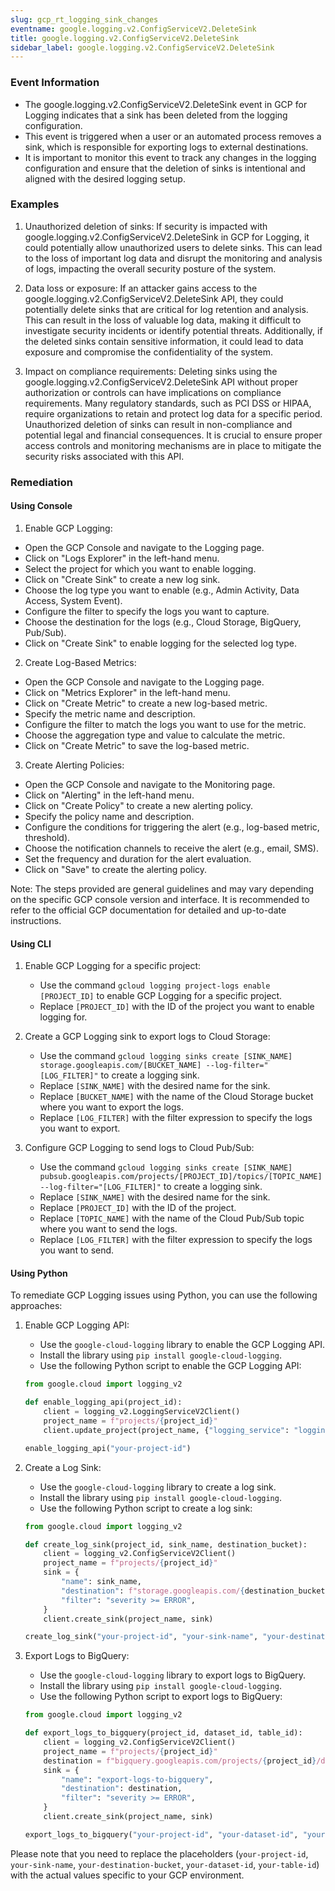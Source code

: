 ```yaml
--- 
slug: gcp_rt_logging_sink_changes
eventname: google.logging.v2.ConfigServiceV2.DeleteSink
title: google.logging.v2.ConfigServiceV2.DeleteSink
sidebar_label: google.logging.v2.ConfigServiceV2.DeleteSink
---
```

                       
### Event Information

- The google.logging.v2.ConfigServiceV2.DeleteSink event in GCP for Logging indicates that a sink has been deleted from the logging configuration.
- This event is triggered when a user or an automated process removes a sink, which is responsible for exporting logs to external destinations.
- It is important to monitor this event to track any changes in the logging configuration and ensure that the deletion of sinks is intentional and aligned with the desired logging setup.


### Examples

1. Unauthorized deletion of sinks: If security is impacted with google.logging.v2.ConfigServiceV2.DeleteSink in GCP for Logging, it could potentially allow unauthorized users to delete sinks. This can lead to the loss of important log data and disrupt the monitoring and analysis of logs, impacting the overall security posture of the system.

2. Data loss or exposure: If an attacker gains access to the google.logging.v2.ConfigServiceV2.DeleteSink API, they could potentially delete sinks that are critical for log retention and analysis. This can result in the loss of valuable log data, making it difficult to investigate security incidents or identify potential threats. Additionally, if the deleted sinks contain sensitive information, it could lead to data exposure and compromise the confidentiality of the system.

3. Impact on compliance requirements: Deleting sinks using the google.logging.v2.ConfigServiceV2.DeleteSink API without proper authorization or controls can have implications on compliance requirements. Many regulatory standards, such as PCI DSS or HIPAA, require organizations to retain and protect log data for a specific period. Unauthorized deletion of sinks can result in non-compliance and potential legal and financial consequences. It is crucial to ensure proper access controls and monitoring mechanisms are in place to mitigate the security risks associated with this API.

### Remediation

#### Using Console

1. Enable GCP Logging: 
- Open the GCP Console and navigate to the Logging page.
- Click on "Logs Explorer" in the left-hand menu.
- Select the project for which you want to enable logging.
- Click on "Create Sink" to create a new log sink.
- Choose the log type you want to enable (e.g., Admin Activity, Data Access, System Event).
- Configure the filter to specify the logs you want to capture.
- Choose the destination for the logs (e.g., Cloud Storage, BigQuery, Pub/Sub).
- Click on "Create Sink" to enable logging for the selected log type.

2. Create Log-Based Metrics:
- Open the GCP Console and navigate to the Logging page.
- Click on "Metrics Explorer" in the left-hand menu.
- Click on "Create Metric" to create a new log-based metric.
- Specify the metric name and description.
- Configure the filter to match the logs you want to use for the metric.
- Choose the aggregation type and value to calculate the metric.
- Click on "Create Metric" to save the log-based metric.

3. Create Alerting Policies:
- Open the GCP Console and navigate to the Monitoring page.
- Click on "Alerting" in the left-hand menu.
- Click on "Create Policy" to create a new alerting policy.
- Specify the policy name and description.
- Configure the conditions for triggering the alert (e.g., log-based metric, threshold).
- Choose the notification channels to receive the alert (e.g., email, SMS).
- Set the frequency and duration for the alert evaluation.
- Click on "Save" to create the alerting policy.

Note: The steps provided are general guidelines and may vary depending on the specific GCP console version and interface. It is recommended to refer to the official GCP documentation for detailed and up-to-date instructions.

#### Using CLI

1. Enable GCP Logging for a specific project:
   - Use the command `gcloud logging project-logs enable [PROJECT_ID]` to enable GCP Logging for a specific project.
   - Replace `[PROJECT_ID]` with the ID of the project you want to enable logging for.

2. Create a GCP Logging sink to export logs to Cloud Storage:
   - Use the command `gcloud logging sinks create [SINK_NAME] storage.googleapis.com/[BUCKET_NAME] --log-filter="[LOG_FILTER]"` to create a logging sink.
   - Replace `[SINK_NAME]` with the desired name for the sink.
   - Replace `[BUCKET_NAME]` with the name of the Cloud Storage bucket where you want to export the logs.
   - Replace `[LOG_FILTER]` with the filter expression to specify the logs you want to export.

3. Configure GCP Logging to send logs to Cloud Pub/Sub:
   - Use the command `gcloud logging sinks create [SINK_NAME] pubsub.googleapis.com/projects/[PROJECT_ID]/topics/[TOPIC_NAME] --log-filter="[LOG_FILTER]"` to create a logging sink.
   - Replace `[SINK_NAME]` with the desired name for the sink.
   - Replace `[PROJECT_ID]` with the ID of the project.
   - Replace `[TOPIC_NAME]` with the name of the Cloud Pub/Sub topic where you want to send the logs.
   - Replace `[LOG_FILTER]` with the filter expression to specify the logs you want to send.

#### Using Python

To remediate GCP Logging issues using Python, you can use the following approaches:

1. Enable GCP Logging API:
   - Use the `google-cloud-logging` library to enable the GCP Logging API.
   - Install the library using `pip install google-cloud-logging`.
   - Use the following Python script to enable the GCP Logging API:

   ```python
   from google.cloud import logging_v2

   def enable_logging_api(project_id):
       client = logging_v2.LoggingServiceV2Client()
       project_name = f"projects/{project_id}"
       client.update_project(project_name, {"logging_service": "logging.googleapis.com"})

   enable_logging_api("your-project-id")
   ```

2. Create a Log Sink:
   - Use the `google-cloud-logging` library to create a log sink.
   - Install the library using `pip install google-cloud-logging`.
   - Use the following Python script to create a log sink:

   ```python
   from google.cloud import logging_v2

   def create_log_sink(project_id, sink_name, destination_bucket):
       client = logging_v2.ConfigServiceV2Client()
       project_name = f"projects/{project_id}"
       sink = {
           "name": sink_name,
           "destination": f"storage.googleapis.com/{destination_bucket}",
           "filter": "severity >= ERROR",
       }
       client.create_sink(project_name, sink)

   create_log_sink("your-project-id", "your-sink-name", "your-destination-bucket")
   ```

3. Export Logs to BigQuery:
   - Use the `google-cloud-logging` library to export logs to BigQuery.
   - Install the library using `pip install google-cloud-logging`.
   - Use the following Python script to export logs to BigQuery:

   ```python
   from google.cloud import logging_v2

   def export_logs_to_bigquery(project_id, dataset_id, table_id):
       client = logging_v2.ConfigServiceV2Client()
       project_name = f"projects/{project_id}"
       destination = f"bigquery.googleapis.com/projects/{project_id}/datasets/{dataset_id}/tables/{table_id}"
       sink = {
           "name": "export-logs-to-bigquery",
           "destination": destination,
           "filter": "severity >= ERROR",
       }
       client.create_sink(project_name, sink)

   export_logs_to_bigquery("your-project-id", "your-dataset-id", "your-table-id")
   ```

Please note that you need to replace the placeholders (`your-project-id`, `your-sink-name`, `your-destination-bucket`, `your-dataset-id`, `your-table-id`) with the actual values specific to your GCP environment.


 